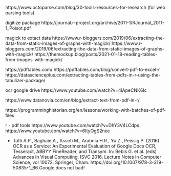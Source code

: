 https://www.octoparse.com/blog/30-tools-resources-for-research (for web parsing tools)

digitize package
https://journal.r-project.org/archive/2011-1/RJournal_2011-1_Poisot.pdf 

magick to extact data 
https://www.r-bloggers.com/2019/06/extracting-the-data-from-static-images-of-graphs-with-magick/
https://www.r-bloggers.com/2019/06/extracting-the-data-from-static-images-of-graphs-with-magick/
https://themockup.blog/posts/2021-01-18-reading-tables-from-images-with-magick/

https://pdftables.com/
https://pdftables.com/blog/convert-pdf-to-excel-r
https://datascienceplus.com/extracting-tables-from-pdfs-in-r-using-the-tabulizer-package/ 


ocr google drive
https://www.youtube.com/watch?v=4lApeCNK6Ic

https://www.datanovia.com/en/blog/extract-text-from-pdf-in-r/

https://programminghistorian.org/en/lessons/working-with-batches-of-pdf-files


r - pdf tools
https://www.youtube.com/watch?v=DhY3V4LCdps
https://www.youtube.com/watch?v=6ItyOgS2noc 



*  Tafti A.P., Baghaie A., Assefi M., Arabnia H.R., Yu Z., Peissig P. (2016) OCR as a Service: An Experimental Evaluation of Google Docs OCR, Tesseract, ABBYY FineReader, and Transym. In: Bebis G. et al. (eds) Advances in Visual Computing. ISVC 2016. Lecture Notes in Computer Science, vol 10072. Springer, Cham. https://doi.org/10.1007/978-3-319-50835-1_66  Google docs not bad!    